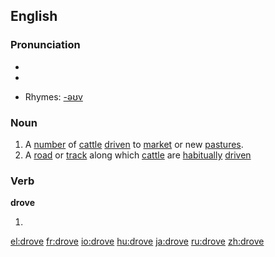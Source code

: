 ==English==

===Pronunciation===
* {{IPA|/'drɔʊf/}}
*{{audio|en-us-drove.ogg|Audio (US)}}


*Rhymes: [[Rhymes:English:-əʊv|-əʊv]]

===Noun===
{{en-noun}}

# A [[number]] of [[cattle]] [[drive]]n to [[market]] or new [[pasture]]s.
# A [[road]] or [[track]] along which [[cattle]] are [[habitually]] [[drive]]n

===Verb===
'''drove'''

# {{simple past of|drive}}

[[el:drove]]
[[fr:drove]]
[[io:drove]]
[[hu:drove]]
[[ja:drove]]
[[ru:drove]]
[[zh:drove]]